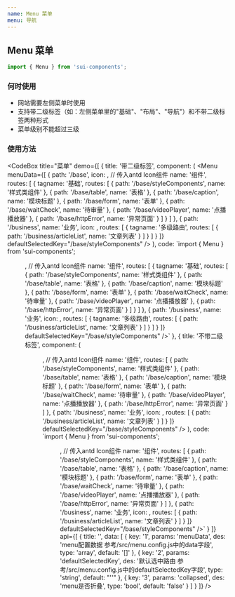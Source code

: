 ```yaml
---
name: Menu 菜单
menu: 导航
---
```



## Menu 菜单

```js
import { Menu } from 'sui-components';
```

### 何时使用

- 网站需要左侧菜单时使用
- 支持带二级标签（如：左侧菜单里的"基础"、"布局"、"导航"）和不带二级标签两种形式
- 菜单级别不能超过三级

### 使用方法

<CodeBox
  title="菜单"
  demo={[
    {
      title: '带二级标签',
      component: (
        <Menu
          menuData={[
            {
              path: '/base',
              icon: <Icon type="appstore" />, // 传入antd Icon组件
              name: '组件',
              routes: [
                {
                  tagname: '基础',
                  routes: [
                    {
                      path: '/base/styleComponents',
                      name: '样式类组件'
                    },
                    {
                      path: '/base/table',
                      name: '表格'
                    },
                    {
                      path: '/base/caption',
                      name: '模块标题'
                    },
                    {
                      path: '/base/form',
                      name: '表单'
                    },
                    {
                      path: '/base/waitCheck',
                      name: '待审量'
                    },
                    {
                      path: '/base/videoPlayer',
                      name: '点播播放器'
                    },
                    {
                      path: '/base/httpError',
                      name: '异常页面'
                    }
                  ]
                }
              ]
            },
            {
              path: '/business',
              name: '业务',
              icon: <Icon type="layout" />,
              routes: [
                {
                  tagname: '多级路由',
                  routes: [
                    {
                      path: '/business/articleList',
                      name: '文章列表'
                    }
                  ]
                }
              ]
            }
          ]}
          defaultSelectedKey="/base/styleComponents"
        />
      ),
      code: `import { Menu } from 'sui-components';
<Menu
  menuData={[
    {
      path: '/base',
      icon: <Icon type="appstore" />, // 传入antd Icon组件
      name: '组件',
      routes: [
        {
          tagname: '基础',
          routes: [
            {
              path: '/base/styleComponents',
              name: '样式类组件'
            },
            {
              path: '/base/table',
              name: '表格'
            },
            {
              path: '/base/caption',
              name: '模块标题'
            },
            {
              path: '/base/form',
              name: '表单'
            },
            {
              path: '/base/waitCheck',
              name: '待审量'
            },
            {
              path: '/base/videoPlayer',
              name: '点播播放器'
            },
            {
              path: '/base/httpError',
              name: '异常页面'
            }
          ]
        }
      ]
    },
    {
      path: '/business',
      name: '业务',
      icon: <Icon type="layout" />,
      routes: [
        {
          tagname: '多级路由',
          routes: [
            {
              path: '/business/articleList',
              name: '文章列表'
            }
          ]
        }
      ]
    }
  ]}
  defaultSelectedKey="/base/styleComponents"
/>`
    },
    {
      title: '不带二级标签',
      component: (
        <Menu
          menuData={[
            {
              path: '/base',
              icon: <Icon type="appstore" />, // 传入antd Icon组件
              name: '组件',
              routes: [
                {
                  path: '/base/styleComponents',
                  name: '样式类组件'
                },
                {
                  path: '/base/table',
                  name: '表格'
                },
                {
                  path: '/base/caption',
                  name: '模块标题'
                },
                {
                  path: '/base/form',
                  name: '表单'
                },
                {
                  path: '/base/waitCheck',
                  name: '待审量'
                },
                {
                  path: '/base/videoPlayer',
                  name: '点播播放器'
                },
                {
                  path: '/base/httpError',
                  name: '异常页面'
                }
              ]
            },
            {
              path: '/business',
              name: '业务',
              icon: <Icon type="layout" />,
              routes: [
                {
                  path: '/business/articleList',
                  name: '文章列表'
                }
              ]
            }
          ]}
          defaultSelectedKey="/base/styleComponents"
        />
      ),
      code: `import { Menu } from 'sui-components';
<Menu
  menuData={[
    {
      path: '/base',
      icon: <Icon type="appstore" />, // 传入antd Icon组件
      name: '组件',
      routes: [
        {
          path: '/base/styleComponents',
          name: '样式类组件'
        },
        {
          path: '/base/table',
          name: '表格'
        },
        {
          path: '/base/caption',
          name: '模块标题'
        },
        {
          path: '/base/form',
          name: '表单'
        },
        {
          path: '/base/waitCheck',
          name: '待审量'
        },
        {
          path: '/base/videoPlayer',
          name: '点播播放器'
        },
        {
          path: '/base/httpError',
          name: '异常页面'
        }
      ]
    },
    {
      path: '/business',
      name: '业务',
      icon: <Icon type="layout" />,
      routes: [
        {
          path: '/business/articleList',
          name: '文章列表'
        }
      ]
    }
  ]}
  defaultSelectedKey="/base/styleComponents"
/>`
    }
  ]}
  api={[
    {
      title: '',
      data: [
        {
          key: '1',
          params: 'menuData',
          des: 'menu配置数据 参考/src/menu.config.js中的data字段',
          type: 'array',
          default: '[]'
        },
        {
          key: '2',
          params: 'defaultSelectedKey',
          des: '默认选中路由 参考/src/menu.config.js中的defaultSelectedKey字段',
          type: 'string',
          default: "''"
        },
        {
          key: '3',
          params: 'collapsed',
          des: 'menu是否折叠',
          type: 'bool',
          default: 'false'
        }
      ]
    }
  ]}
/>
